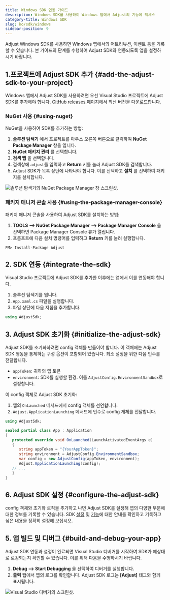 ```yaml
---
title: Windows SDK 연동 가이드
description: Windows SDK를 사용하여 Windows 앱에서 Adjust의 기능에 액세스
category-title: Windows SDK
slug: ko/sdk/windows
sidebar-position: 9
---
```


Adjust Windows SDK를 사용하면 Windows 앱에서의 어트리뷰션, 이벤트 등을 기록할 수 있습니다. 본 가이드의 단계를 수행하여 Adjust SDK와 연동되도록 앱을 설정하시기 바랍니다.

## 1\.프로젝트에 Adjust SDK 추가 \{\#add\-the\-adjust\-sdk\-to\-your\-project\}

Windows 앱에서 Adjust SDK를 사용하려면 우선 Visual Studio 프로젝트에 Adjust SDK를 추가해야 합니다. [GitHub releases 페이지](https://github.com/adjust/windows_sdk/releases/latest)에서 최신 버전을 다운로드합니다.

### NuGet 사용 {#using-nuget}

NuGet을 사용하여 SDK를 추가하는 방법:

1. **솔루션 탐색기** 에서 프로젝트를 마우스 오른쪽 버튼으로 클릭하여 **NuGet Package Manager** 창을 엽니다.
2. **NuGet 패키지 관리** 를 선택합니다.
3. **검색 탭** 을 선택합니다.
4. 검색창에 `adjust`를 입력하고 **Return** 키를 눌러 Adjust SDK를 검색합니다.
5. Adjust SDK가 목록 상단에 나타나야 합니다. 이를 선택하고 **설치** 를 선택하여 패키지를 설치합니다.

![솔루션 탐색기의 NuGet Package Manager 창 스크린샷.](@images/windows/1-nuget.png)

### 패키지 매니저 콘솔 사용 {#using-the-package-manager-console}

패키지 매니저 콘솔을 사용하여 Adjust SDK를 설치하는 방법:

1. **TOOLS \-\-> NuGet Package Manager \-\-> Package Manager Console** 을 선택하면 Package Manager Console 뷰가 열립니다.
2. 프롬프트에 다음 설치 명령어를 입력하고 **Return** 키를 눌러 실행합니다.

```console
PM> Install-Package Adjust
```

## 2\. SDK 연동 \{\#integrate\-the\-sdk\}

Visual Studio 프로젝트에 Adjust SDK를 추가한 이후에는 앱에서 이를 연동해야 합니다.

1. 솔루션 탐색기를 엽니다.
2. `App.xaml.cs` 파일을 실행합니다.
3. 파일 상단에 다음 지침을 추가합니다.

<CodeBlock title="App.xaml.cs">

```cs
using AdjustSdk;
```

</CodeBlock>

## 3\. Adjust SDK 초기화 \{\#initialize\-the\-adjust\-sdk\}

Adjust SDK를 초기화하려면 config 객체를 만들어야 합니다. 이 객체에는 Adjust SDK 행동을 통제하는 구성 옵션이 포함되어 있습니다. 최소 설정을 위한 다음 인수를 전달합니다.

- `appToken`: 귀하의 앱 토큰
- `environment`: SDK를 실행할 환경. 이를 `AdjustConfig.EnvironmentSandbox`로 설정합니다.

이 config 객체로 Adjust SDK 초기화:

1. 앱의 `OnLaunched` 메서드에서 config 객체를 선언합니다.
2. `Adjust.ApplicationLaunching` 메서드에 인수로 config 개체를 전달합니다.

```cs
using AdjustSdk;

sealed partial class App : Application
{
   protected override void OnLaunched(LaunchActivatedEventArgs e)
   {
      string appToken = "{YourAppToken}";
      string environment = AdjustConfig.EnvironmentSandbox;
      var config = new AdjustConfig(appToken, environment);
      Adjust.ApplicationLaunching(config);
   // ...
   }
}
```

## 6\. Adjust SDK 설정 \{\#configure\-the\-adjust\-sdk\}

config 객체와 초기화 로직을 추가하고 나면 Adjust SDK를 설정해 앱의 다양한 부분에 대한 정보를 기록할 수 있습니다. SDK [설정](/ko/sdk/windows/configuration) 및 [기능](/ko/sdk/windows/features)에 대한 안내를 확인하고 기록하고 싶은 내용을 정확히 설정해 보십시오.

## 5\. 앱 빌드 및 디버그 \{\#build\-and\-debug\-your\-app\}

Adjust SDK 연동과 설정이 완료되면 Visual Studio 디버거를 시작하여 SDK가 예상대로 로깅되는지 확인할 수 있습니다. 이를 위해 다음을 수행하시기 바랍니다.

1. **Debug \-\-> Start Debugging** 을 선택하여 디버거를 실행합니다.
2. **출력** 탭에서 앱의 로그를 확인합니다. Adjust SDK 로그는 **\[Adjust\]** 태그와 함께 표시됩니다.

![Visual Studio 디버거의 스크린샷.](@images/windows/2-debugger.png)
